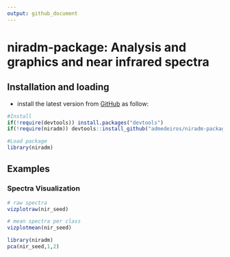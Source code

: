 ```yaml
---
output: github_document
---
```


# niradm-package: Analysis and graphics and near infrared spectra
## Installation and loading
- install the latest version from [GitHub](https://github.com/admedeiros/niradm-package) as follow:
```r
#Install
if(!require(devtools)) install.packages("devtools")
if(!require(niradm)) devtools::install_github("admedeiros/niradm-package")

#Load package
library(niradm)
```

## Examples
### Spectra Visualization
```r
# raw spectra
vizplotraw(nir_seed)
```

```r
# mean spectra per class
vizplotmean(nir_seed)
```

```r
library(niradm)
pca(nir_seed,1,2)
```
